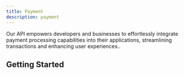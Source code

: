 ```yaml
---
title: Payment
description: payment
---
```



Our API empowers developers and businesses to effortlessly integrate payment processing capabilities into their applications, streamlining transactions and enhancing user experiences..


## Getting Started

<DocCards>
<div className="shadow-lg h-[250px] border"><DocCard title="Accept Payment" content="Authorize payments, capture authorized payments, refund payments that have already been captured, and show payment information."></DocCard></div>
<div className="shadow-lg h-[250px] border"><DocCard title="Subscription" content="Create subscriptions that process recurring PayPal payments for physical or digital goods, or services."></DocCard></div>

<div className="shadow-lg h-[250px] border"><DocCard title="Order" content="Create, update, retrieve, authorize, and capture orders."></DocCard></div>

<div className="shadow-lg h-[250px] border"><DocCard title="Invoicing" content="Create, send, and manage invoices, including tracking invoice payments."></DocCard></div>

<div className="shadow-lg h-[250px] border"><DocCard title="Transaction" content="Get the transaction history for a API-DOC account"></DocCard></div>

<div className="shadow-lg h-[250px] border"><DocCard title="Payout" content="Make payments or send commissions, rebates, rewards, and general disbursements to multiple a ccount
"></DocCard></div>

<div className="shadow-lg h-[250px] border"><DocCard title="Dispute" content="Manage customer initiated disputes, chargebacks, or bank reversals."></DocCard></div>

<div className="shadow-lg h-[250px] border"><DocCard title="Refund" content="Manage customer refund. full refund or partial refund 

"></DocCard></div>

</DocCards>

<DocsReview/>

